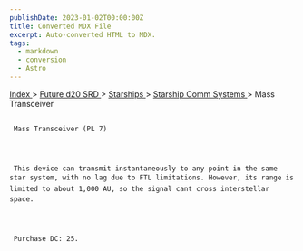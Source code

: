 ```yaml
---
publishDate: 2023-01-02T00:00:00Z
title: Converted MDX File
excerpt: Auto-converted HTML to MDX.
tags:
  - markdown
  - conversion
  - Astro
---
```


[
Index
](-index) >
[
Future d20 SRD
](future-d20-srd-index) >
[
Starships
](future-d20-srd-starships-index) >
[
Starship Comm Systems
](future-d20-srd-starships-starship-comm-systems-index) > Mass Transceiver

##

     Mass Transceiver (PL 7)




     This device can transmit instantaneously to any point in the same star system, with no lag due to FTL limitations. However, its range is limited to about 1,000 AU, so the signal cant cross interstellar space.




     Purchase DC: 25.
